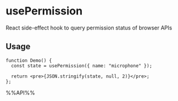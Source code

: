 # usePermission

React side-effect hook to query permission status of browser APIs


## Usage

```tsx live
function Demo() {
  const state = usePermission({ name: "microphone" });

  return <pre>{JSON.stringify(state, null, 2)}</pre>;
};

```

%%API%%
